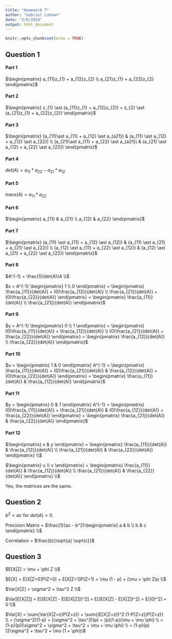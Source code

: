 ```yaml
---
title: "Homework 7"
author: "Gabriel Lahman"
date: "3/6/2019"
output: html_document
---
```


```r
knitr::opts_chunk$set(echo = TRUE)
```

## Question 1

#### Part 1

$\begin{pmatrix}
a_{11}z_{1} + a_{12}z_{2} \\
a_{21}z_{1} + a_{22}z_{2}
\end{pmatrix}$

#### Part 2

$\begin{pmatrix}
z_{1} \ast (a_{11}z_{1} + a_{12}z_{2}) + z_{2} \ast (a_{21}z_{1} + a_{22}z_{2})
\end{pmatrix}$


#### Part 3

$\begin{pmatrix}
(a_{11}\ast a_{11} + a_{12} \ast a_{a21}) & (a_{11} \ast a_{12} + a_{12} \ast a_{22}) \\
(a_{21}\ast a_{11} + a_{22} \ast a_{a21}) & (a_{21} \ast a_{12} + a_{22} \ast a_{22})
\end{pmatrix}$

#### Part 4

$det(A) = a_{11} \ast a_{22} - a_{21} \ast a_{12}$

#### Part 5

$trace(A) = a_{11} \ast a_{22}$

#### Part 6

$\begin{pmatrix} a_{11} & a_{21} \\ a_{12} & a_{22} \end{pmatrix}$

#### Part 7

$\begin{pmatrix}
(a_{11} \ast a_{11} + a_{12} \ast a_{12}) & (a_{11} \ast a_{21} + a_{21} \ast a_{22}) \\
(a_{12} \ast a_{11} + a_{22} \ast a_{12}) & (a_{12} \ast a_{21} + a_{22} \ast a_{22})
\end{pmatrix}$

#### Part 8

$A^{-1} = \frac{1}{det(A)}A \\$

$x = A^{-1} \begin{pmatrix} 1 \\ 0 \end{pmatrix} = \begin{pmatrix} \frac{a_{11}}{det(A)} + (0)\frac{a_{12}}{det(A)} \\ \frac{a_{21}}{det(A)} + (0)\frac{a_{22}}{det(A)} \end{pmatrix} = \begin{pmatrix} \frac{a_{11}}{det(A)} \\ \frac{a_{21}}{det(A)} \end{pmatrix}$

#### Part 9

$y = A^{-1} \begin{pmatrix} 0 \\ 1 \end{pmatrix} = \begin{pmatrix} (0)\frac{a_{11}}{det(A)} + \frac{a_{12}}{det(A)} \\ (0)\frac{a_{21}}{det(A)} + \frac{a_{22}}{det(A)} \end{pmatrix} = \begin{pmatrix} \frac{a_{12}}{det(A)} \\ \frac{a_{22}}{det(A)} \end{pmatrix}$

#### Part 10

$u = \begin{pmatrix} 1 & 0 \end{pmatrix} A^{-1} = \begin{pmatrix} \frac{a_{11}}{det(A)} + (0)\frac{a_{21}}{det(A)} & \frac{a_{12}}{det(A)} + (0)\frac{a_{22}}{det(A)} \end{pmatrix} = \begin{pmatrix} \frac{a_{11}}{det(A)} & \frac{a_{12}}{det(A)} \end{pmatrix}$

#### Part 11

$y = \begin{pmatrix} 0 & 1 \end{pmatrix} A^{-1} = \begin{pmatrix} (0)\frac{a_{11}}{det(A)} + \frac{a_{21}}{det(A)} & (0)\frac{a_{12}}{det(A)} + \frac{a_{22}}{det(A)} \end{pmatrix} = \begin{pmatrix} \frac{a_{21}}{det(A)} & \frac{a_{22}}{det(A)} \end{pmatrix}$

#### Part 12

$\begin{pmatrix} x & y \end{pmatrix} = \begin{pmatrix} \frac{a_{11}}{det(A)} & \frac{a_{12}}{det(A)} \\ \frac{a_{21}}{det(A)} & \frac{a_{22}}{det(A)} \end{pmatrix} \\$

$\begin{pmatrix} u \\ v \end{pmatrix} = \begin{pmatrix} \frac{a_{11}}{det(A)} & \frac{a_{12}}{det(A)} \\ \frac{a_{21}}{det(A)} & \frac{a_{22}}{det(A)} \end{pmatrix} \\$

Yes, the matrices are the same.

## Question 2

$b^2 < ac$ for $det(A) > 0$.

Precision Matrix = $\frac{1}{ac - b^2}\begin{pmatrix} a & b \\ b & c \end{pmatrix} \\$

Correlation = $\frac{b}{\sqrt{a} \sqrt{c}}$

## Question 3

$E[X|Z] = \mu + \phi Z \\$


$E[X] = E[X|Z=0]P(Z=0) + E[X|Z=1]P(Z=1) = \mu (1 - p) + (\mu + \phi Z)p \\$


$Var[X|Z] = \sigma^2 + \tau^2 Z \\$

$Var[E[X|Z]] = E[(E[X|Z] - E[E[X|Z]])^2] = E[(E[X|Z] - E[X|Z])^2] = E[(0)^2] = 0 \\$

$Var[X] = \sum{Var(X|Z=z)P(Z=z)} + \sum{(E[X|Z=z])^2 (1-P(Z=z))P(Z=z)} \\ = (\sigma^2)(1-p) + (\sigma^2 + \tau^2)(p) + (p)(1-p)(\mu + \mu \phi) \\ = (1-p)(p)(\sigma^2 + \sigma^2 + \tau^2 + \mu + \mu \phi) \\ = (1-p)(p)(2\sigma^2 + \tau^2 + \mu (1 + \phi))$
